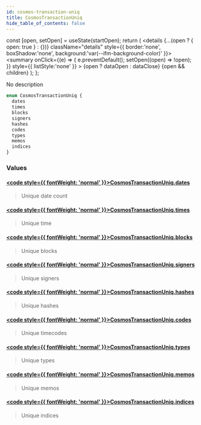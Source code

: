 ```yaml
---
id: cosmos-transaction-uniq
title: CosmosTransactionUniq
hide_table_of_contents: false
---
```







  const [open, setOpen] = useState(startOpen);
  return (
    <details {...(open ? { open: true } : {})} className="details" style={{ border:'none', boxShadow:'none', background:'var(--ifm-background-color)' }}>
      <summary
        onClick={(e) => {
          e.preventDefault();
          setOpen((open) => !open);
        }}
        style={{ listStyle:'none' }}
      >
      {open ? dataOpen : dataClose}
      </summary>
      {open && children}
    </details>
  );
};








No description


```graphql
enum CosmosTransactionUniq {
  dates
  times
  blocks
  signers
  hashes
  codes
  types
  memos
  indices
}
```




### Values

#### [<code style={{ fontWeight: 'normal' }}>CosmosTransactionUniq.<b>dates</b></code>](#)  
> 
> 
> Unique date count
> 

#### [<code style={{ fontWeight: 'normal' }}>CosmosTransactionUniq.<b>times</b></code>](#)  
> 
> 
> Unique time
> 

#### [<code style={{ fontWeight: 'normal' }}>CosmosTransactionUniq.<b>blocks</b></code>](#)  
> 
> 
> Unique blocks
> 

#### [<code style={{ fontWeight: 'normal' }}>CosmosTransactionUniq.<b>signers</b></code>](#)  
> 
> 
> Unique signers
> 

#### [<code style={{ fontWeight: 'normal' }}>CosmosTransactionUniq.<b>hashes</b></code>](#)  
> 
> 
> Unique hashes
> 

#### [<code style={{ fontWeight: 'normal' }}>CosmosTransactionUniq.<b>codes</b></code>](#)  
> 
> 
> Unique timecodes
> 

#### [<code style={{ fontWeight: 'normal' }}>CosmosTransactionUniq.<b>types</b></code>](#)  
> 
> 
> Unique types
> 

#### [<code style={{ fontWeight: 'normal' }}>CosmosTransactionUniq.<b>memos</b></code>](#)  
> 
> 
> Unique memos
> 

#### [<code style={{ fontWeight: 'normal' }}>CosmosTransactionUniq.<b>indices</b></code>](#)  
> 
> 
> Unique indices
> 




